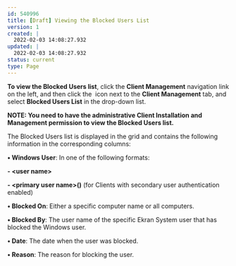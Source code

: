 ---
id: 540996
title: [Draft] Viewing the Blocked Users List
version: 1
created: |
  2022-02-03 14:08:27.932
updated: |
  2022-02-03 14:08:27.932
status: current
type: Page
---

**To view the Blocked Users list**, click the **Client Management** navigation link on the left, and then click the  icon next to the **Client Management** tab, and select **Blocked Users List** in the drop-down list.

**NOTE: You need to have the administrative Client Installation and Management permission to view the Blocked Users list.**

The Blocked Users list is displayed in the grid and contains the following information in the corresponding columns:

**• Windows User**: In one of the following formats:

**- <domain>\<user name>**

**- <domain>\<primary user name>(<secondary user name>)** (for Clients with secondary user authentication enabled)

**• Blocked On**: Either a specific computer name or all computers.

**• Blocked By**: The user name of the specific Ekran System user that has blocked the Windows user.

**• Date**: The date when the user was blocked.

**• Reason**: The reason for blocking the user.

